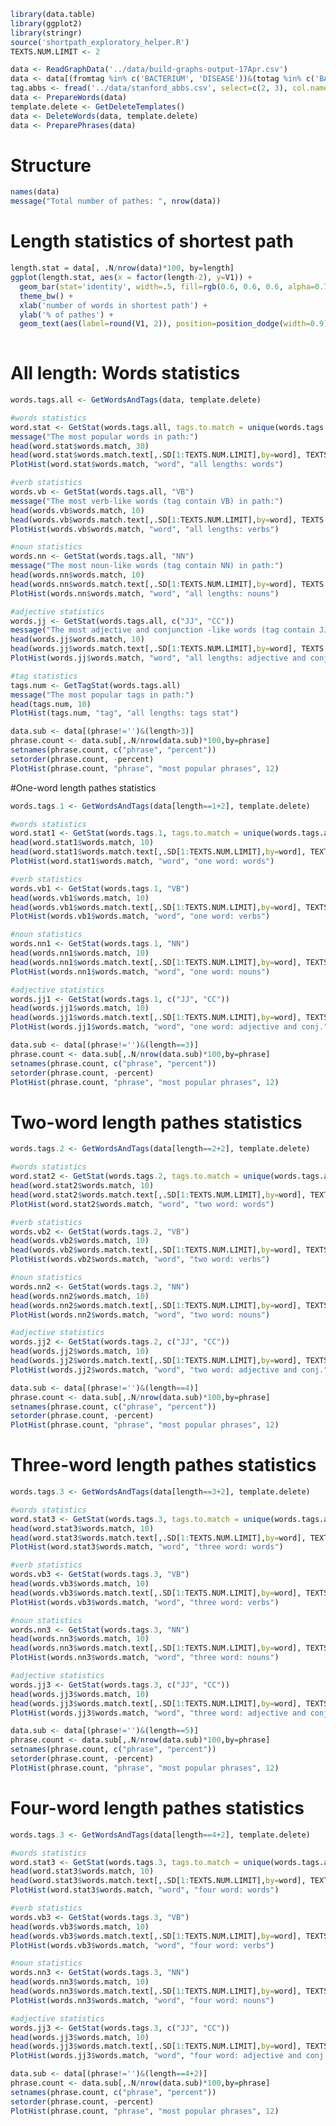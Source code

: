```r
library(data.table)
library(ggplot2)
library(stringr)
source('shortpath_exploratory_helper.R')
TEXTS.NUM.LIMIT <- 2

data <- ReadGraphData('../data/build-graphs-output-17Apr.csv')
data <- data[(fromtag %in% c('BACTERIUM', 'DISEASE'))&(totag %in% c('BACTERIUM', 'DISEASE'))]
tag.abbs <- fread('../data/stanford_abbs.csv', select=c(2, 3), col.names=c('tag', 'definition'))
data <- PrepareWords(data)
template.delete <- GetDeleteTemplates()
data <- DeleteWords(data, template.delete)
data <- PreparePhrases(data)
```

# Structure
```r
names(data)
message("Total number of pathes: ", nrow(data))
```

# Length statistics of shortest path
```r
length.stat = data[, .N/nrow(data)*100, by=length]
ggplot(length.stat, aes(x = factor(length-2), y=V1)) + 
  geom_bar(stat='identity', width=.5, fill=rgb(0.6, 0.6, 0.6, alpha=0.7)) + 
  theme_bw() +
  xlab('number of words in shortest path') +
  ylab('% of pathes') + 
  geom_text(aes(label=round(V1, 2)), position=position_dodge(width=0.9), vjust=-0.25)
  
```

# All length: Words statistics
```r

words.tags.all <- GetWordsAndTags(data, template.delete)

#words statistics
word.stat <- GetStat(words.tags.all, tags.to.match = unique(words.tags.all$tag))
message("The most popular words in path:")
head(word.stat$words.match, 30)
head(word.stat$words.match.text[,.SD[1:TEXTS.NUM.LIMIT],by=word], TEXTS.NUM.LIMIT * 10)
PlotHist(word.stat$words.match, "word", "all lengths: words")

#verb statistics
words.vb <- GetStat(words.tags.all, "VB")
message("The most verb-like words (tag contain VB) in path:")
head(words.vb$words.match, 10)
head(words.vb$words.match.text[,.SD[1:TEXTS.NUM.LIMIT],by=word], TEXTS.NUM.LIMIT * 10)
PlotHist(words.vb$words.match, "word", "all lengths: verbs")

#noun statistics
words.nn <- GetStat(words.tags.all, "NN")
message("The most noun-like words (tag contain NN) in path:")
head(words.nn$words.match, 10)
head(words.nn$words.match.text[,.SD[1:TEXTS.NUM.LIMIT],by=word], TEXTS.NUM.LIMIT * 10)
PlotHist(words.nn$words.match, "word", "all lengths: nouns")

#adjective statistics
words.jj <- GetStat(words.tags.all, c("JJ", "CC"))
message("The most adjective and conjunction -like words (tag contain JJ and CC) in path:")
head(words.jj$words.match, 10)
head(words.jj$words.match.text[,.SD[1:TEXTS.NUM.LIMIT],by=word], TEXTS.NUM.LIMIT * 10)
PlotHist(words.jj$words.match, "word", "all lengths: adjective and conj.")

#tag statistics
tags.num <- GetTagStat(words.tags.all)
message("The most popular tags in path:")
head(tags.num, 10)
PlotHist(tags.num, "tag", "all lengths: tags stat")

data.sub <- data[(phrase!='')&(length>3)]
phrase.count <- data.sub[,.N/nrow(data.sub)*100,by=phrase]
setnames(phrase.count, c("phrase", "percent"))
setorder(phrase.count, -percent)
PlotHist(phrase.count, "phrase", "most popular phrases", 12)

```

#One-word length pathes statistics
```r

words.tags.1 <- GetWordsAndTags(data[length==1+2], template.delete)

#words statistics
word.stat1 <- GetStat(words.tags.1, tags.to.match = unique(words.tags.all$tag))
head(word.stat1$words.match, 10)
head(word.stat1$words.match.text[,.SD[1:TEXTS.NUM.LIMIT],by=word], TEXTS.NUM.LIMIT * 10)
PlotHist(word.stat1$words.match, "word", "one word: words")

#verb statistics
words.vb1 <- GetStat(words.tags.1, "VB")
head(words.vb1$words.match, 10)
head(words.vb1$words.match.text[,.SD[1:TEXTS.NUM.LIMIT],by=word], TEXTS.NUM.LIMIT * 10)
PlotHist(words.vb1$words.match, "word", "one word: verbs")

#noun statistics
words.nn1 <- GetStat(words.tags.1, "NN")
head(words.nn1$words.match, 10)
head(words.nn1$words.match.text[,.SD[1:TEXTS.NUM.LIMIT],by=word], TEXTS.NUM.LIMIT * 10)
PlotHist(words.nn1$words.match, "word", "one word: nouns")

#adjective statistics
words.jj1 <- GetStat(words.tags.1, c("JJ", "CC"))
head(words.jj1$words.match, 10)
head(words.jj1$words.match.text[,.SD[1:TEXTS.NUM.LIMIT],by=word], TEXTS.NUM.LIMIT * 10)
PlotHist(words.jj1$words.match, "word", "one word: adjective and conj.")

data.sub <- data[(phrase!='')&(length==3)]
phrase.count <- data.sub[,.N/nrow(data.sub)*100,by=phrase]
setnames(phrase.count, c("phrase", "percent"))
setorder(phrase.count, -percent)
PlotHist(phrase.count, "phrase", "most popular phrases", 12)

```

# Two-word length pathes statistics
```r
words.tags.2 <- GetWordsAndTags(data[length==2+2], template.delete)

#words statistics
word.stat2 <- GetStat(words.tags.2, tags.to.match = unique(words.tags.all$tag))
head(word.stat2$words.match, 10)
head(word.stat2$words.match.text[,.SD[1:TEXTS.NUM.LIMIT],by=word], TEXTS.NUM.LIMIT * 10)
PlotHist(word.stat2$words.match, "word", "two word: words")

#verb statistics
words.vb2 <- GetStat(words.tags.2, "VB")
head(words.vb2$words.match, 10)
head(words.vb2$words.match.text[,.SD[1:TEXTS.NUM.LIMIT],by=word], TEXTS.NUM.LIMIT * 10)
PlotHist(words.vb2$words.match, "word", "two word: verbs")

#noun statistics
words.nn2 <- GetStat(words.tags.2, "NN")
head(words.nn2$words.match, 10)
head(words.nn2$words.match.text[,.SD[1:TEXTS.NUM.LIMIT],by=word], TEXTS.NUM.LIMIT * 10)
PlotHist(words.nn2$words.match, "word", "two word: nouns")

#adjective statistics
words.jj2 <- GetStat(words.tags.2, c("JJ", "CC"))
head(words.jj2$words.match, 10)
head(words.jj2$words.match.text[,.SD[1:TEXTS.NUM.LIMIT],by=word], TEXTS.NUM.LIMIT * 10)
PlotHist(words.jj2$words.match, "word", "two word: adjective and conj.")

data.sub <- data[(phrase!='')&(length==4)]
phrase.count <- data.sub[,.N/nrow(data.sub)*100,by=phrase]
setnames(phrase.count, c("phrase", "percent"))
setorder(phrase.count, -percent)
PlotHist(phrase.count, "phrase", "most popular phrases", 12)

```

# Three-word length pathes statistics
```r
words.tags.3 <- GetWordsAndTags(data[length==3+2], template.delete)

#words statistics
word.stat3 <- GetStat(words.tags.3, tags.to.match = unique(words.tags.all$tag))
head(word.stat3$words.match, 10)
head(word.stat3$words.match.text[,.SD[1:TEXTS.NUM.LIMIT],by=word], TEXTS.NUM.LIMIT * 10)
PlotHist(word.stat3$words.match, "word", "three word: words")

#verb statistics
words.vb3 <- GetStat(words.tags.3, "VB")
head(words.vb3$words.match, 10)
head(words.vb3$words.match.text[,.SD[1:TEXTS.NUM.LIMIT],by=word], TEXTS.NUM.LIMIT * 10)
PlotHist(words.vb3$words.match, "word", "three word: verbs")

#noun statistics
words.nn3 <- GetStat(words.tags.3, "NN")
head(words.nn3$words.match, 10)
head(words.nn3$words.match.text[,.SD[1:TEXTS.NUM.LIMIT],by=word], TEXTS.NUM.LIMIT * 10)
PlotHist(words.nn3$words.match, "word", "three word: nouns")

#adjective statistics
words.jj3 <- GetStat(words.tags.3, c("JJ", "CC"))
head(words.jj3$words.match, 10)
head(words.jj3$words.match.text[,.SD[1:TEXTS.NUM.LIMIT],by=word], TEXTS.NUM.LIMIT * 10)
PlotHist(words.jj3$words.match, "word", "three word: adjective and conj.")

data.sub <- data[(phrase!='')&(length==5)]
phrase.count <- data.sub[,.N/nrow(data.sub)*100,by=phrase]
setnames(phrase.count, c("phrase", "percent"))
setorder(phrase.count, -percent)
PlotHist(phrase.count, "phrase", "most popular phrases", 12)

```


# Four-word length pathes statistics
```r
words.tags.3 <- GetWordsAndTags(data[length==4+2], template.delete)

#words statistics
word.stat3 <- GetStat(words.tags.3, tags.to.match = unique(words.tags.all$tag))
head(word.stat3$words.match, 10)
head(word.stat3$words.match.text[,.SD[1:TEXTS.NUM.LIMIT],by=word], TEXTS.NUM.LIMIT * 10)
PlotHist(word.stat3$words.match, "word", "four word: words")

#verb statistics
words.vb3 <- GetStat(words.tags.3, "VB")
head(words.vb3$words.match, 10)
head(words.vb3$words.match.text[,.SD[1:TEXTS.NUM.LIMIT],by=word], TEXTS.NUM.LIMIT * 10)
PlotHist(words.vb3$words.match, "word", "four word: verbs")

#noun statistics
words.nn3 <- GetStat(words.tags.3, "NN")
head(words.nn3$words.match, 10)
head(words.nn3$words.match.text[,.SD[1:TEXTS.NUM.LIMIT],by=word], TEXTS.NUM.LIMIT * 10)
PlotHist(words.nn3$words.match, "word", "four word: nouns")

#adjective statistics
words.jj3 <- GetStat(words.tags.3, c("JJ", "CC"))
head(words.jj3$words.match, 10)
head(words.jj3$words.match.text[,.SD[1:TEXTS.NUM.LIMIT],by=word], TEXTS.NUM.LIMIT * 10)
PlotHist(words.jj3$words.match, "word", "four word: adjective and conj.")

data.sub <- data[(phrase!='')&(length==4+2)]
phrase.count <- data.sub[,.N/nrow(data.sub)*100,by=phrase]
setnames(phrase.count, c("phrase", "percent"))
setorder(phrase.count, -percent)
PlotHist(phrase.count, "phrase", "most popular phrases", 12)

```
